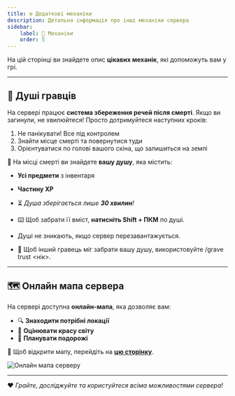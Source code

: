 ```yaml
---
title: ⚙️ Додаткові механіки
description: Детальна інформація про інші механіки сервера
sidebar:
    label: 🦾 Механіки
    order: 5
---
```



На цій сторінці ви знайдете опис **цікавих механік**, які допоможуть вам у грі.

---

## 👻 Душі гравців

На сервері працює **система збереження речей після смерті**.
Якщо ви загинули, не хвилюйтеся! Просто дотримуйтеся наступних кроків:

1. Не панікувати! Все під контролем
2. Знайти місце смерті та повернутися туди
3. Орієнтуватися по голові вашого скіна, що залишиться на землі

📌 На місці смерті ви знайдете **вашу душу**, яка містить:
- **Усі предмети** з інвентаря
- **Частину XP**

- ⏳ *Душа зберігається лише **30 хвилин**!*

- ⌨️ Щоб забрати її вміст, **натисніть Shift + ПКМ** по душі.

- Душі не зникають, якщо сервер перезавантажується.

- 💬 Щоб інший гравець міг забрати вашу душу, використовуйте /grave trust \<нік\>.

---

## 🗺️ Онлайн мапа сервера

На сервері доступна **онлайн-мапа**, яка дозволяє вам:
- 🔍 **Знаходити потрібні локації**
- 🌄 **Оцінювати красу світу**
- 📍 **Планувати подорожі**

📌 Щоб відкрити мапу, перейдіть на **[цю сторінку](https://map.uaproject.net/)**.

<p align={"center"}>
    <img src={bluemap.src} width={"100%"} alt="Онлайн мапа серверу"/>
</p>

---

❤️ *Грайте, досліджуйте та користуйтеся всіма можливостями сервера!*